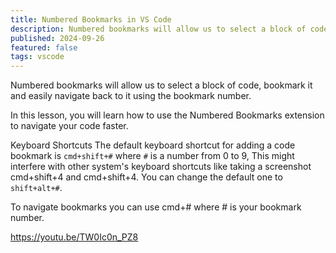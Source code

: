 ```yaml
---
title: Numbered Bookmarks in VS Code
description: Numbered bookmarks will allow us to select a block of code, bookmark it and easily navigate back to it using the bookmark number.
published: 2024-09-26
featured: false
tags: vscode
---
```


Numbered bookmarks will allow us to select a block of code, bookmark it and easily navigate back to it using the bookmark number.

In this lesson, you will learn how to use the Numbered Bookmarks extension to navigate your code faster.

Keyboard Shortcuts
The default keyboard shortcut for adding a code bookmark is `cmd+shift+#` where `#` is a number from 0 to 9, This might interfere with other system's keyboard shortcuts like taking a screenshot cmd+shift+4 and cmd+shift+4. You can change the default one to `shift+alt+#`.

To navigate bookmarks you can use cmd+# where # is your bookmark number.

https://youtu.be/TW0Ic0n_PZ8
